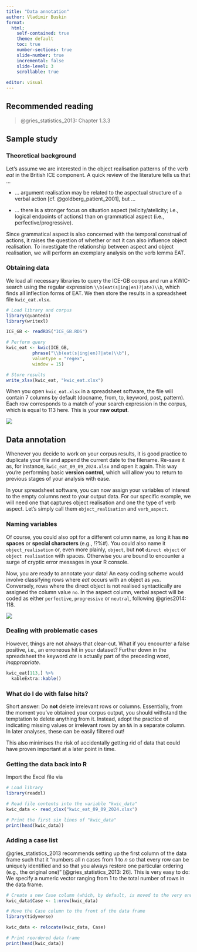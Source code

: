```yaml
---
title: "Data annotation"
author: Vladimir Buskin
format:
  html:
    self-contained: true
    theme: default
    toc: true
    number-sections: true
    slide-number: true
    incremental: false
    slide-level: 3
    scrollable: true
    
editor: visual
---
```


## Recommended reading

> @gries_statistics_2013: Chapter 1.3.3

## Sample study

### Theoretical background

Let's assume we are interested in the object realisation patterns of the
verb *eat* in the British ICE component. A quick review of the
literature tells us that ...

-   ... argument realisation may be related to the aspectual structure
    of a verbal action [cf. @goldberg_patient_2001], but ...

-   ... there is a stronger focus on situation aspect
    (telicity/atelicity; i.e., logical endpoints of actions) than on
    grammatical aspect (i.e., perfective/progressive).

Since grammatical aspect is also concerned with the temporal construal
of actions, it raises the question of whether or not it can also
influence object realisation. To investigate the relationship between
aspect and object realisation, we will perform an exemplary analysis on
the verb lemma EAT.

### Obtaining data

We load all necessary libraries to query the ICE-GB corpus and run a
KWIC-search using the regular expression `\\b(eat(s|ing|en)?|ate)\\b`,
which finds all inflection forms of EAT. We then store the results in a
spreadsheet file `kwic_eat.xlsx`.

```r

# Load library and corpus
library(quanteda)
library(writexl)

ICE_GB <- readRDS("ICE_GB.RDS")

# Perform query
kwic_eat <- kwic(ICE_GB,
          phrase("\\b(eat(s|ing|en)?|ate)\\b"),
          valuetype = "regex",
          window = 15)

# Store results
write_xlsx(kwic_eat, "kwic_eat.xlsx")

```

When you open `kwic_eat.xlsx` in a spreadsheet software, the file will
contain 7 columns by default (docname, from, to, keyword, post,
pattern). Each row corresponds to a match of your search expression in
the corpus, which is equal to 113 here. This is your **raw output**.

![](kwic_eat.png){fig-align="center"}

## Data annotation

Whenever you decide to work on your corpus results, it is good practice
to duplicate your file and append the current date to the filename.
Re-save it as, for instance, `kwic_eat_09_09_2024.xlsx` and open it
again. This way you're performing basic **version control**, which will
allow you to return to previous stages of your analysis with ease.

In your spreadsheet software, you can now assign your variables of
interest to the empty columns next to your output data. For our specific
example, we will need one that captures object realisation and one the
type of verb aspect. Let's simply call them `object_realisation` and
`verb_aspect`.

::: callout-warning
### Naming variables

Of course, you could also opt for a different column name, as long it
has **no spaces** or **special characters** (e.g., !?%#). You could also
name it `object_realisation` or, even more plainly, `object`, but
**not** `direct object` or `object realisation` with spaces. Otherwise
you are bound to encounter a surge of cryptic error messages in your R
console.
:::

Now, you are ready to annotate your data! An easy coding scheme would
involve classifying rows where *eat* occurs with an object as `yes`.
Conversely, rows where the direct object is not realised syntactically
are assigned the column value `no`. In the aspect column, verbal aspect
will be coded as either `perfective`, `progressive` or `neutral`,
following @gries2014: 118.

![](kwic_eat_annotated2.png){fig-align="center"}

### Dealing with problematic cases

However, things are not always that clear-cut. What if you encounter a
false positive, i.e., an erroneous hit in your dataset? Further down in
the spreadsheet the keyword *ate* is actually part of the preceding
word, *inappropriate*.

```r
kwic_eat[113,] %>% 
  kableExtra::kable()
```

::: callout-important
### What do I do with false hits?

Short answer: Do **not** delete irrelevant rows or columns. Essentially,
from the moment you've obtained your corpus output, you should withstand
the temptation to delete anything from it. Instead, adopt the practice
of indicating missing values or irrelevant rows by an `NA` in a separate
column. In later analyses, these can be easily filtered out!

This also minimises the risk of accidentally getting rid of data that
could have proven important at a later point in time.
:::

### Getting the data back into R

Import the Excel file via

```r
# Load library
library(readxl)

# Read file contents into the variable "kwic_data"
kwic_data <- read_xlsx("kwic_eat_09_09_2024.xlsx")

# Print the first six lines of "kwic_data"
print(head(kwic_data))

```

### Adding a case list

@gries_statistics_2013 recommends setting up the first
column of the data frame such that it "numbers all n cases from $1$ to $n$
so that every row can be uniquely
identified and so that you always restore one particular ordering (e.g.,
the
original one)" [@gries_statistics_2013: 26]. This is very easy to do: We specify a numeric vector ranging from 1 to the total number of rows in the data frame.

```r
# Create a new Case column (which, by default, is moved to the very end of the data frame)
kwic_data$Case <- 1:nrow(kwic_data)

# Move the Case column to the front of the data frame
library(tidyverse)

kwic_data <- relocate(kwic_data, Case)

# Print reordered data frame
print(head(kwic_data))
```


			

		

	
